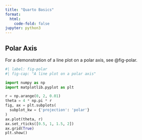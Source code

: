 ```yaml
---
title: "Quarto Basics"
format:
  html:
    code-fold: false 
jupyter: python3
---
```


## Polar Axis

For a demonstration of a line plot on a polar axis, see @fig-polar.

```python
#| label: fig-polar
#| fig-cap: "A line plot on a polar axis"

import numpy as np
import matplotlib.pyplot as plt

r = np.arange(0, 2, 0.01)
theta = 4 * np.pi * r
fig, ax = plt.subplots(
  subplot_kw = {'projection': 'polar'}
)
ax.plot(theta, r)
ax.set_rticks([0.5, 1, 1.5, 2])
ax.grid(True)
plt.show()
```
